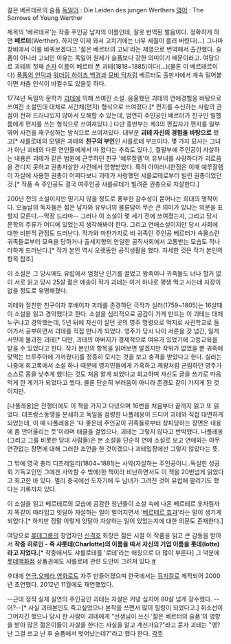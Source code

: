 젊은 베르테르의 슬픔
[[독일어]] : Die Leiden des jungen Werthers
[[영어]] : The Sorrows of Young Werther

제목의 '베르테르'는 작중 주인공 남자의 이름인데, 잘못 번역된 발음이다. 정확하게 하면 '''베르터'''(Werther). 하지만 이제 와서 고치기에는 너무 세월이 흘러 버렸다(...) 그나마 창비에서 이를 바꿔보겠다고 '젊은 베르터의 고뇌'라는 제명으로 번역해서 출간했다. 슬픔이 아니라 고뇌인 이유는 독일어 원제가 슬픔보다 강한 의미이기 때문이라고.
여담으로 괴테의 첫째 [[손자]] 이름이 베르터 폰 괴테(1818~1885)이다(...)(물론 이 베르테르이다) [[폭풍의 언덕]]과 [[워더링 하이츠]],[[백경]]과 [[모비 딕]]처럼 베르터도 출판사에서 계속 밀어붙이면 차츰 인식이 바뀔수도 있을듯 하다.

1774년 독일의 문학가 [[괴테]]에 의해 쓰여진 소설. 음울했던 괴테의 연애경험을 바탕으로 쓰여진 소설인데 대체로 서간체(편지) 형식으로 쓰여졌다.[* 편지를 수신하는 사람의 관점이 전혀 드러나있지 않아서 오해할 수 있는데, 엄연히 주인공인 베르터가 친구인 빌헬름에게 편지를 쓰는 형식으로 쓰여져있다.] 다만 종반부는 제3의 편집자가 편지를 일부 엮어 사건을 재구성하는 방식으로 쓰여져있다.
대부분 '''괴테 자신의 경험을 바탕으로''' 했고[* 샤를로테의 모델은 괴테의 '''친구의 부인'''인 샤를로테 부프이다. 몇 가지 묘사는 그녀가 아닌 괴테의 다른 연인들에게서 따 왔다는 추측도 있다.], 결말부에 주인공이 자살하는 내용은 괴테가 같은 법원에 근무하던 친구 '예루잘렘'이 유부녀를 사랑하다가 괴로움을 견디지 못하고 권총자살한 사건에서 영향받았다. 특히 아이러니한점은 이때 예루잘렘이 자살에 사용한 권총이 어쩌다보니 괴테가 사랑했던 샤를로테로부터 빌린 권총이었던 것.[* 작품 속 주인공도 결국 여주인공 샤를로테가 빌려준 권총으로 자살한다.]

200년 전의 소설이지만 믿기지 않을 정도로 풍부한 감수성이 묻어나는 희대의 명작이다.  오늘날의 독자들은 젊은 남자와 유부녀의 불륜담이 무슨 큰 의미가 있냐는 의문을 표할지 모른다.--막장 드라마-- 그러나 이 소설이 몇 세기 전에 쓰여졌는지, 그리고 당시 문학의 주류가 어디에 있었는지 생각해봐야 한다. 그리고 연애소설이지만 당시 사회에 대한 비판적 관점도 드러난다. 작가와 마찬가지로 비 귀족인 주인공 베르터가 속물스런 귀족들로부터 모욕을 당하거나 출세지향의 안일한 공직사회에서 고통받는 모습도 적나라하게 드러난다.[* 작가 본인 역시 오랫동안 공직생활을 했다. 자세한 것은 작가 본인의 항목 참조]

이 소설은 그 당시에도 유럽에서 엄청난 인기를 끌었고 왕족이나 귀족들도 너나 할거 없이 서로 읽고 당시 25살 젊은 애송이 작가 괴테는 이거 하나로 평생 먹고 사는데 지장이 없을 정도로 유명해졌다.

괴테와 절친한 친구이자 후배이자 괴테를 존경하던 극작가 실러(1759~1805)는 16살때 이 소설을 읽고 경악했다고 한다. 소설을 심리적으로 공감이 가게 만드는 이 괴테는 대체 누구냐고 경악했는데, 5년 뒤에 자신이 살던 곳의 영주 명령으로 억지로 사관학교로 들어가서 공부하면서 괴테를 직접 만나게 되었다. 영주가 당시 나이 서른을 갓 넘긴, 일개 서민에 불과한 괴테[* 다만, 괴테의 아버지가 경제적으로 여유가 있었기에 고등교육을 받을 수 있었다고 한다. 작가 본인의 항목을 읽어보면 알겠지만 작위가 없었을 뿐 귀족에 맞먹는 브루주아에 가까웠다]를 정중히 모시는 것을 보고 충격을 받았다고 한다. 실러는 나중에 회고록에서 소설 하나 때문에 영지민들에게 가혹하고 제왕처럼 군림하던 영주가 스스로 몸을 낮추게 했다는 것도 처음 알게 되었다고 회고하며 자신도 글을 쓰기로 마음먹게 한 계기가 되었다고 썼다. 물론 단순히 부러움이 아니라 존경도 같이 가지게 된 것이지만.

[나폴레옹]은 전쟁터에도 이 책을 가지고 다녔으며 16번을 처음부터 끝까지 읽고 또 읽었다. 대프랑스동맹을 분쇄하고 독일을 점령한 나폴레옹이 드디어 괴테와 직접 대면하게 되었는데, 이 때 나폴레옹은 '다 좋은데 주인공이 귀족들로부터 창피당하는 장면은 내용에 좀 안어울리는 듯'이라며 태클을 걸었으나, 괴테는 그렇지 않다고 반박했다. 나폴레옹(그리고 그를 비롯한 당대 사람들)은 본 소설을 단순히 연애 소설로 보고 연애와는 아무 연관없는 장면에 대해 그러한 조언을 한 것이겠으나 괴테입장에선 그렇지 않았다는 뜻.

그 밖에 영국 총리 디즈레일리(1804~1881)는 사악(자살하는 주인공이니..독실한 성공회 기독교인인 그에겐 사악할 수 밖에)한 책이라 비난하면서도 이 책을 20번넘게 읽었다고 회고한 바 있다. 멀리 중국에선 도자기에 두 남녀가 그려진 것이 유럽에 팔리기도 했다는 기록까지 있다.

이 소설을 읽고 베르테르의 모습에 공감한 청년들이 소설 속에 나온 베르테르 옷차림까지 똑같이 따라입고 잇달아 자살하는 일이 벌어지면서 '[[베르테르 효과]]'라는 말이 생기게 되었다.[* 하지만 정말 이렇게 잇달아 자살하는 일이 있었는지에 대한 의문도 존재한다.]

여담으로 [[롯데그룹]]의 창업자인 [[신격호]] 회장은 젊은 시절 이 작품을 읽고 큰 감동을 받아서 '''작중 히로인 - 즉 샤롯데(Charlotte)의 이름을 따서 자신의 기업 이름을 롯데(lotte)라고 지었다.'''[* 작중에서도 샤를로테를 '로테'라는 애칭으로 더 많이 부른다] 그 덕분에 [[롯데백화점]] 상품권에도 샤를로테 관련 도안이 그려져 있다.[http://imageshack.com/a/img191/6179/3u9b.jpg #]  

후대에 [[연극]],[[오페라]],[[영화]]로도 자주 만들어졌으며 한국에서는 [[뮤지컬]]로 제작되어 2000년 초연했다. 2012년 11월에도 재연했었다.

--근데 정작 실제 실연의 주인공인 괴테는 자살은 커녕 심지어 80살 넘게 장수했다. --어?--[* 사실 괴테본인도 죽고싶었으나 본작을 쓰면서 많이 힐링이 되었다고.] 취소선이 그어지긴 했으나 당시 한 사람이 괴테에게 "선생님이 쓰신 '젊은 베르터의 슬픔'의 영향을 받아 많은 젊은이들이 자살을 한다는 사실을 알고 계신가요?"라고 묻자 괴테는 "엥? 난 그걸 쓰고 난 후 슬픔에서 벗어났는데?"라고 했다 한다.
[[각주]]
